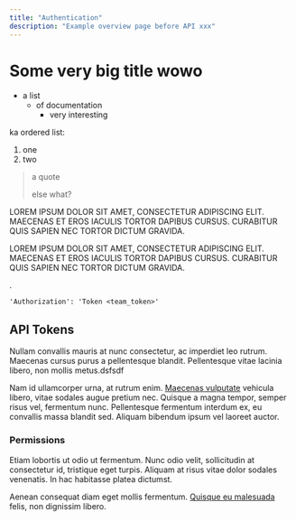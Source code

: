 ```yaml
---
title: "Authentication"
description: "Example overview page before API xxx"
---
```


# Some very big title wowo 

- a list
  - of documentation
    - very interesting

ka ordered list:

1. one
2. two

> a quote
>
> else what?

LOREM IPSUM DOLOR SIT AMET, CONSECTETUR ADIPISCING ELIT. MAECENAS ET EROS IACULIS TORTOR DAPIBUS CURSUS. CURABITUR QUIS SAPIEN NEC TORTOR DICTUM GRAVIDA.

LOREM IPSUM DOLOR SIT AMET, CONSECTETUR ADIPISCING ELIT. MAECENAS ET EROS IACULIS TORTOR DAPIBUS CURSUS. CURABITUR QUIS SAPIEN NEC TORTOR DICTUM GRAVIDA.

.

```
'Authorization': 'Token <team_token>'
```

## API Tokens

Nullam convallis mauris at nunc consectetur, ac imperdiet leo rutrum. Maecenas cursus purus a pellentesque blandit. Pellentesque vitae lacinia libero, non mollis metus.dsfsdf

Nam id ullamcorper urna, at rutrum enim. [Maecenas vulputate](/introduction) vehicula libero, vitae sodales augue pretium nec. Quisque a magna tempor, semper risus vel, fermentum nunc. Pellentesque fermentum interdum ex, eu convallis massa blandit sed. Aliquam bibendum ipsum vel laoreet auctor.

### Permissions

Etiam lobortis ut odio ut fermentum. Nunc odio velit, sollicitudin at consectetur id, tristique eget turpis. Aliquam at risus vitae dolor sodales venenatis. In hac habitasse platea dictumst.

Aenean consequat diam eget mollis fermentum. [Quisque eu malesuada](/introduction) felis, non dignissim libero.